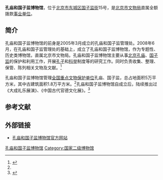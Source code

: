 {{Infobox museum
 |名称    = 孔庙和国子监博物馆
 |其他名称= 
 |logo =
 |logosize =
 |logo_caption =
 |图像    = 
 |图像大小= 
 |图像说明= 
 |map_type= <!-- Template:Location map系列的模板地名，例如China-->
 |latitude=
 |longitude=
 |map_size= <!-- default 220-->
 |map_caption=
 |坐标    = <!-- {{Coord/display/inline,title}}-->
 |former_name    = 
 |established    = 2008年
 |dissolved    = <!--关闭日期-->
 |location    ={{CHN}}[[北京市|北京市]][[东城区_(北京市)|东城区]][[国子监街|国子监街]]15号
 |type    = <!--类型：如 历史博物馆/科学博物馆/自然博物馆 等-->
 |accreditation    = <!--委派经营-->
 |collections    = <!--藏品类别-->
 |collection_size    = <!--馆藏规模-->
 |visitors    = <!--参观人数-->
 |founder    = <!--建立者-->
 |director    = <!--馆长-->
 |president    = <!--館长-->
 |curator    = <!--策展人-->
 |owner    = <!--所有者-->
 |publictransit    = <!--公共交通-->
 |website    = {{URL|www.kmgzj.com}}
}}

'''孔庙和国子监博物馆'''，位于[[北京市|北京市]][[东城区_(北京市)|东城区]][[国子监街|国子监街]]15号，是[[北京市文物局|北京市文物局]]直属全额拨款[[事业单位|事业单位]]。

==简介==
孔庙和国子监博物馆的前身是2005年3月成立的孔庙和国子监管理处。2008年6月，在孔庙和国子监管理处的基础上，成立了孔庙和国子监博物馆，作为专题性、历史类博物馆，直属北京市文物局。孔庙和国子监博物馆主要从事[[北京孔庙|北京孔庙]]、[[北京国子监|国子监]]的保护和利用工作，开展[[孔子|孔子]]和[[科举|科举]]制度等的研究工作。同时负责收集、整理、保管、陈列相关文物及文献。<ref name=cp>{{Cite web |url = http://www.kmgzj.com/tplb/index.aspx?nodeid=55 |title = 文化创意产品 |author =  |date =  |publisher = 孔庙和国子监博物馆 |language =  |accessdate = 2017-01-04 |quote =  |archive-date = 2019-08-13 |archive-url = https://web.archive.org/web/20190813014341/http://www.kmgzj.com/tplb/index.aspx?nodeid=55 |dead-url = no }}</ref>

孔庙和国子监博物馆管理[[全国重点文物保护单位|全国重点文物保护单位]]孔庙、国子监，总占地面积5万平方米，其中古建筑面积1.8万平方米。<ref name=cp/>孔庙和国子监博物馆自成立后，陆续推出过《大成礼乐展演》、《中国古代官德文化展》。<ref>{{Cite web |url = http://www.bjww.gov.cn/zwgk/zsdwDetail.htm |title = 孔庙和国子监博物馆 |author =  |date =  |publisher = 北京文博 |language =  |accessdate = 2017-01-04 |quote =  }}</ref>

==参考文献==
{{reflist}}

== 外部链接 ==
* [http://www.kmgzj.com 孔庙和国子监博物馆官方网站] {{Wayback|url=http://www.kmgzj.com/ |date=20200703173955 }}

[[Category:孔庙和国子监博物馆|]]
[[Category:国家二级博物馆|Category:国家二级博物馆]]
